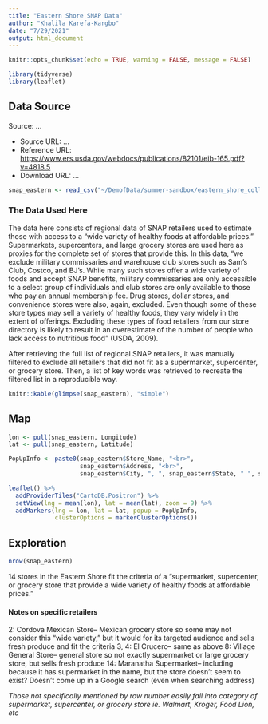 ```yaml
---
title: "Eastern Shore SNAP Data"
author: "Khalila Karefa-Kargbo"
date: "7/29/2021"
output: html_document
---
```

```r
knitr::opts_chunk$set(echo = TRUE, warning = FALSE, message = FALSE)

library(tidyverse)
library(leaflet)
```

## Data Source

Source: ...

* Source URL: ...
* Reference URL: [https://www.ers.usda.gov/webdocs/publications/82101/eib-165.pdf?v=4818.5](https://www.ers.usda.gov/webdocs/publications/82101/eib-165.pdf?v=4818.5)
* Download URL: ...

```r
snap_eastern <- read_csv("~/DemofData/summer-sandbox/eastern_shore_collection/data/snap_eastern.csv")
```
### The Data Used Here
The data here consists of regional data of SNAP retailers used to estimate those with access to a "wide variety of healthy foods at affordable prices." Supermarkets, supercenters, and large grocery stores are used here as proxies for the complete set of stores that provide this. In this data, "we exclude military commissaries and warehouse club stores such as Sam’s Club, Costco, and BJ’s. While many such stores offer a wide variety of foods and accept SNAP benefits, military commissaries are only accessible to a select group of individuals and club stores are only available to those who pay an annual membership fee. Drug stores, dollar stores, and convenience stores were also, again, excluded. Even though some of these store types may sell a variety of healthy foods, they vary widely in the extent of offerings. Excluding these types of food retailers from our store directory is likely to result in an overestimate of the number of people who lack access to nutritious food" (USDA, 2009). 

After retrieving the full list of regional SNAP retailers, it was manually filtered to exclude all retailers that did not fit as a supermarket, supercenter, or grocery store. Then, a list of key words was retrieved to recreate the filtered list in a reproducible way.

```r
knitr::kable(glimpse(snap_eastern), "simple")
```

## Map
```r
lon <- pull(snap_eastern, Longitude)
lat <- pull(snap_eastern, Latitude)

PopUpInfo <- paste0(snap_eastern$Store_Name, "<br>",
                    snap_eastern$Address, "<br>",
                    snap_eastern$City, ", ", snap_eastern$State, " ", snap_eastern$Zip5)

leaflet() %>%
  addProviderTiles("CartoDB.Positron") %>%  
  setView(lng = mean(lon), lat = mean(lat), zoom = 9) %>% 
  addMarkers(lng = lon, lat = lat, popup = PopUpInfo,
             clusterOptions = markerClusterOptions())
```

## Exploration
```r
nrow(snap_eastern)
```
14 stores in the Eastern Shore fit the criteria of a "supermarket, supercenter, or grocery store that provide a wide variety of healthy foods at affordable prices."

#### Notes on specific retailers
2: Cordova Mexican Store-- Mexican grocery store so some may not consider this "wide variety," but it would for its targeted audience and sells fresh produce and fit the criteria
3, 4: El Crucero-- same as above
8: Village General Store-- general store so not exactly supermarket or large grocery store, but sells fresh produce
14: Maranatha Supermarket-- including because it has supermarket in the name, but the store doesn't seem to exist? Doesn't come up in a Google search (even when searching address)

*Those not specifically mentioned by row number easily fall into category of supermarket, supercenter, or grocery store ie. Walmart, Kroger, Food Lion, etc*